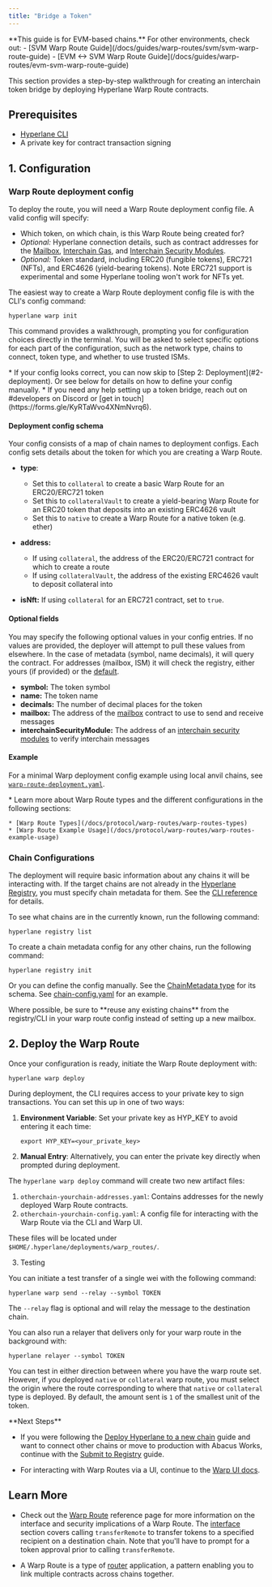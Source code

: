 ```yaml
---
title: "Bridge a Token"
---
```


<Info>
  **This guide is for EVM-based chains.** For other environments, check out:
- [SVM Warp Route Guide](/docs/guides/warp-routes/svm/svm-warp-route-guide)
- [EVM ↔ SVM Warp Route Guide](/docs/guides/warp-routes/evm-svm-warp-route-guide)

</Info>

This section provides a step-by-step walkthrough for creating an interchain token bridge by deploying Hyperlane Warp Route contracts.

## Prerequisites

- [Hyperlane CLI](/docs/reference/developer-tools/cli)
- A private key for contract transaction signing

## 1. Configuration

### Warp Route deployment config[​](#warp-route-deployment-config "Direct link to Warp Route deployment config")

To deploy the route, you will need a Warp Route deployment config file. A valid config will specify:

- Which token, on which chain, is this Warp Route being created for?
- _Optional:_ Hyperlane connection details, such as contract addresses for the [Mailbox](/docs/reference/messaging/messaging-interface), [Interchain Gas](/docs/reference/hooks/interchain-gas), and [Interchain Security Modules](/docs/protocol/ISM/modular-security#core-concepts).
- _Optional:_ Token standard, including ERC20 (fungible tokens), ERC721 (NFTs), and ERC4626 (yield-bearing tokens). Note ERC721 support is experimental and some Hyperlane tooling won't work for NFTs yet.

The easiest way to create a Warp Route deployment config file is with the CLI's config command:

```
hyperlane warp init
```

This command provides a walkthrough, prompting you for configuration choices directly in the terminal. You will be asked to select specific options for each part of the configuration, such as the network type, chains to connect, token type, and whether to use trusted ISMs.

<Info>
  * If your config looks correct, you can now skip to [Step 2:
  Deployment](#2-deployment). Or see below for details on how to define your
  config manually. * If you need any help setting up a token bridge, reach out
  on #developers on Discord or [get in
  touch](https://forms.gle/KyRTaWvo4XNmNvrq6).
</Info>

#### Deployment config schema[​](#deployment-config-schema "Direct link to Deployment config schema")

Your config consists of a map of chain names to deployment configs. Each config sets details about the token for which you are creating a Warp Route.

- **type**:

  - Set this to `collateral` to create a basic Warp Route for an ERC20/ERC721 token
  - Set this to `collateralVault` to create a yield-bearing Warp Route for an ERC20 token that deposits into an existing ERC4626 vault
  - Set this to `native` to create a Warp Route for a native token (e.g. ether)

- **address:**

  - If using `collateral`, the address of the ERC20/ERC721 contract for which to create a route
  - If using `collateralVault`, the address of the existing ERC4626 vault to deposit collateral into

- **isNft:** If using `collateral` for an ERC721 contract, set to `true`.

#### Optional fields[​](#optional-fields "Direct link to Optional fields")

You may specify the following optional values in your config entries. If no values are provided, the deployer will attempt to pull these values from elsewhere. In the case of metadata (symbol, name decimals), it will query the contract. For addresses (mailbox, ISM) it will check the registry, either yours (if provided) or the [default](/docs/reference/registries#default-registry).

- **symbol:** The token symbol
- **name:** The token name
- **decimals:** The number of decimal places for the token
- **mailbox:** The address of the [mailbox](/docs/reference/messaging/messaging-interface) contract to use to send and receive messages
- **interchainSecurityModule:** The address of an [interchain security modules](/docs/protocol/ISM/modular-security#core-concepts) to verify interchain messages

#### Example[​](#example "Direct link to Example")

For a minimal Warp deployment config example using local anvil chains, see [`warp-route-deployment.yaml`](https://github.com/hyperlane-xyz/hyperlane-monorepo/blob/main/typescript/cli/examples/warp-route-deployment.yaml).

<Info>
  * Learn more about Warp Route types and the different configurations in the following sections:

    * [Warp Route Types](/docs/protocol/warp-routes/warp-routes-types)
    * [Warp Route Example Usage](/docs/protocol/warp-routes/warp-routes-example-usage)

</Info>

### Chain Configurations

The deployment will require basic information about any chains it will be interacting with. If the target chains are not already in the [Hyperlane Registry](https://github.com/hyperlane-xyz/hyperlane-registry), you must specify chain metadata for them. See the [CLI reference](/docs/reference/developer-tools/cli) for details.

To see what chains are in the currently known, run the following command:

```
hyperlane registry list
```

To create a chain metadata config for any other chains, run the following command:

```
hyperlane registry init
```

Or you can define the config manually. See the [ChainMetadata type](https://github.com/hyperlane-xyz/hyperlane-monorepo/blob/main/typescript/sdk/src/metadata/chainMetadataTypes.ts#L62) for its schema. See [chain-config.yaml](https://github.com/hyperlane-xyz/hyperlane-monorepo/blob/main/typescript/cli/examples/chain-config.yaml) for an example.

<Warning>
  Where possible, be sure to **reuse any existing chains** from the registry/CLI
  in your warp route config instead of setting up a new mailbox.
</Warning>

## 2. Deploy the Warp Route

Once your configuration is ready, initiate the Warp Route deployment with:

```
hyperlane warp deploy
```

During deployment, the CLI requires access to your private key to sign transactions. You can set this up in one of two ways:

1. **Environment Variable**: Set your private key as HYP_KEY to avoid entering it each time:

   ```
   export HYP_KEY=<your_private_key>
   ```

2. **Manual Entry**: Alternatively, you can enter the private key directly when prompted during deployment.

The `hyperlane warp deploy` command will create two new artifact files:

1. `otherchain-yourchain-addresses.yaml`: Contains addresses for the newly deployed Warp Route contracts.
2. `otherchain-yourchain-config.yaml`: A config file for interacting with the Warp Route via the CLI and Warp UI.

These files will be located under `$HOME/.hyperlane/deployments/warp_routes/`.

3. Testing

You can initiate a test transfer of a single wei with the following command:

```
hyperlane warp send --relay --symbol TOKEN
```

The `--relay` flag is optional and will relay the message to the destination chain.

You can also run a relayer that delivers only for your warp route in the background with:

```
hyperlane relayer --symbol TOKEN
```

You can test in either direction between where you have the warp route set. However, if you deployed `native` or `collateral` warp route, you must select the origin where the route corresponding to where that `native` or `collateral` type is deployed. By default, the amount sent is `1` of the smallest unit of the token.

<Info>
  **Next Steps**

- If you were following the [Deploy Hyperlane to a new chain](/docs/guides/chains/deploy-hyperlane#3-warp-route) guide and want to connect other chains or move to production with Abacus Works, continue with the [Submit to Registry](/docs/guides/chains/deploy-hyperlane#4-submit-to-registry) guide.

- For interacting with Warp Routes via a UI, continue to the [Warp UI docs](/docs/guides/warp-routes/bridge-ui-guide).

</Info>

## Learn More

- Check out the [Warp Route](docs/applications/warp-routes/overview) reference page for more information on the interface and security implications of a Warp Route. The [interface](docs/applications/warp-routes/overview#interface) section covers calling `transferRemote` to transfer tokens to a specified recipient on a destination chain. Note that you'll have to prompt for a token approval prior to calling `transferRemote`.

- A Warp Route is a type of [router](/docs/reference/developer-tools/libraries/router) application, a pattern enabling you to link multiple contracts across chains together.
